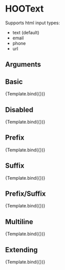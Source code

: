 
<Meta title="Components/Inputs/HOOText" component={HOOText} />

# HOOText

Supports html input types:

- text (default)
- email
- phone
- url

## Arguments

<ArgTypes of={HOOText} />


## Basic
<Canvas>
  <Story 
    name="Basic"
    args = { 
      { value: "Default Value" }
    }>
    {Template.bind({})}
  </Story>
</Canvas>

## Disabled
<Canvas>
  <Story 
    name="Disabled"
    args = { 
      { value: "Default Value", disabled: true }
    }>
    {Template.bind({})}
  </Story>
</Canvas>

## Prefix
<Canvas>
  <Story 
    name="Prefix"
    args = { 
      { value: "Default Value", inputPrefix: "https://" }
    }>
    {Template.bind({})}
  </Story>
</Canvas>

## Suffix
<Canvas>
  <Story 
    name="Suffix"
    args = { 
      { value: "Default Value", inputSuffix: ".com" }
    }>
    {Template.bind({})}
  </Story>
</Canvas>

## Prefix/Suffix
<Canvas>
  <Story 
    name="Prefix/Suffix"
    args = { 
      { value: "Default Value", inputPrefix: "https://", inputSuffix: ".com" }
    }>
    {Template.bind({})}
  </Story>
</Canvas>

## Multiline
<Canvas>
  <Story 
    name="Multiline"
    args = { 
      { value: "Default Value", multiline: 5 }
    }>
    {Template.bind({})}
  </Story>
</Canvas>

## Extending
<Canvas>
  <Story 
    name="Extending"
    args = { 
     { value: "Default Value", rootElementAttributes: { style: { backgroundColor: "pink" } }}
    }>
    {Template.bind({})}
  </Story>
</Canvas>
